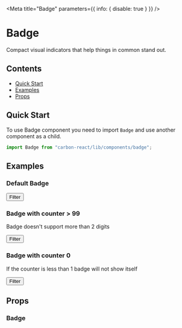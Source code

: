 

<Meta title="Badge" parameters={{ info: { disable: true } }} />

# Badge

Compact visual indicators that help things in common stand out.

## Contents

- [Quick Start](#quick-start)
- [Examples](#examples)
- [Props](#props)

## Quick Start

To use Badge component you need to import `Badge` and use another component as a child.

```javascript
import Badge from "carbon-react/lib/components/badge";
```

## Examples

### Default Badge

<Canvas>
  <Story name="default">
    <Badge counter={9}>
      <Button style={{ marginRight: 0 }} buttonType="tertiary">
        Filter
      </Button>
    </Badge>
  </Story>
</Canvas>

### Badge with counter > 99

Badge doesn't support more than 2 digits

<Canvas>
  <Story name="with 3 digits">
    <Badge counter={130}>
      <Button style={{ marginRight: 0 }} buttonType="tertiary">
        Filter
      </Button>
    </Badge>
  </Story>
</Canvas>

### Badge with counter 0

If the counter is less than 1 badge will not show itself

<Canvas>
  <Story name="with counter 0">
    <Badge counter={0}>
      <Button buttonType="tertiary">Filter</Button>
    </Badge>
  </Story>
</Canvas>

## Props

### Badge

<ArgsTable of={Badge} />
